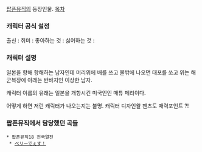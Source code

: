 [[팝픈뮤직]]의 등장인물.
[[목차]]
=== 캐릭터 공식 설정 ===
출신 : 
취미 : 
좋아하는 것 : 
싫어하는 것 : 

=== 캐릭터 설명 ===
일본을 향해 항해하는 남자인데 머리위에 배를 쓰고 물밖에 나오면 대포를 쏘고 위는 해군복장에 아래는 반바지인 이상한 남자. 
 
캐릭터 이름의 유래는 일본을 개항시킨 미국인인 매튜 페리이다.

어떻게 하면 저런 캐릭터가 나오는지는 불명. 캐릭터 디자인왈 팬츠도 매력포인트 ?!

=== 팝픈뮤직에서 담당했던 곡들 ===
 * 팝픈뮤직18 전국열전
  * [[ペリーでぇす！]]
